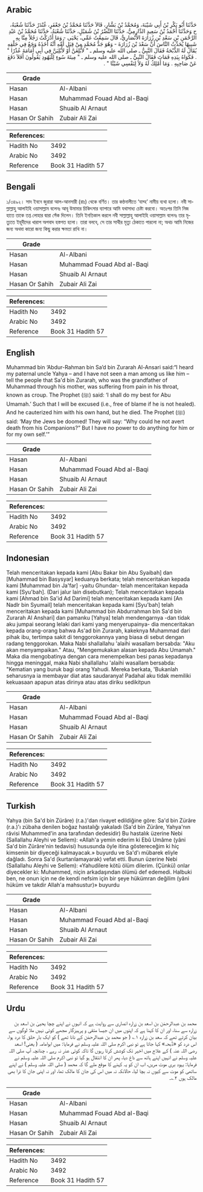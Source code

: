 ## Arabic


<div dir="rtl" lang="ar" style={{fontSize:'larger',backgroundColor:'#f8f9fa',padding:20}}>
حَدَّثَنَا أَبُو بَكْرِ بْنُ أَبِي شَيْبَةَ، وَمُحَمَّدُ بْنُ بَشَّارٍ، قَالاَ حَدَّثَنَا مُحَمَّدُ بْنُ جَعْفَرٍ، غُنْدَرٌ حَدَّثَنَا شُعْبَةُ، ح وَحَدَّثَنَا أَحْمَدُ بْنُ سَعِيدٍ الدَّارِمِيُّ، حَدَّثَنَا النَّضْرُ بْنُ شُمَيْلٍ، حَدَّثَنَا شُعْبَةُ، حَدَّثَنَا مُحَمَّدُ بْنُ عَبْدِ الرَّحْمَنِ بْنِ سَعْدِ بْنِ زُرَارَةَ الأَنْصَارِيُّ، قَالَ سَمِعْتُ عَمِّي، يَحْيَى - وَمَا أَدْرَكْتُ رَجُلاً مِنَّا بِهِ شَبِيهًا يُحَدِّثُ النَّاسَ أَنَّ سَعْدَ بْنَ زُرَارَةَ - وَهُوَ جَدُّ مُحَمَّدٍ مِنْ قِبَلِ أُمِّهِ أَنَّهُ أَخَذَهُ وَجَعٌ فِي حَلْقِهِ يُقَالُ لَهُ الذُّبْحَةُ فَقَالَ النَّبِيُّ ـ صلى الله عليه وسلم ـ ‏"‏ لأُبْلِغَنَّ أَوْ لأُبْلِيَنَّ فِي أَبِي أُمَامَةَ عُذْرًا ‏"‏ ‏.‏ فَكَوَاهُ بِيَدِهِ فَمَاتَ فَقَالَ النَّبِيُّ ـ صلى الله عليه وسلم ـ ‏"‏ مِيتَةَ سُوءٍ لِلْيَهُودِ يَقُولُونَ أَفَلاَ دَفَعَ عَنْ صَاحِبِهِ ‏.‏ وَمَا أَمْلِكُ لَهُ وَلاَ لِنَفْسِي شَيْئًا ‏"‏ ‏.‏
</div>
<div style={{backgroundColor:'#f8f9fa',padding:20, marginBottom: 10}}><table> <thead> <tr> <th>Grade</th> <th></th> </tr> </thead> <tbody> <tr><td>Hasan</td><td>Al-Albani</td></tr><tr><td>Hasan</td><td>Muhammad Fouad Abd al-Baqi</td></tr><tr><td>Hasan</td><td>Shuaib Al Arnaut</td></tr><tr><td>Hasan Or Sahih</td><td>Zubair Ali Zai</td></tr></tbody></table><table> <thead> <tr> <th>References:</th> <th></th> </tr> </thead> <tbody><tr><td>Hadith No</td><td>3492</td></tr><tr><td>Arabic No</td><td>3492</td></tr><tr><td>Reference</td><td>Book 31 Hadith 57</td></tr></tbody></table></div>

## Bengali


<div dir="ltr" lang="bn" style={{fontSize:'larger',backgroundColor:'#f8f9fa',padding:20}}>
১/৩৪৯২। সাদ ইবনে জুরারা আল-আনসারী (রাঃ) থেকে বর্ণিত। তার কণ্ঠনালীতে ‘যাব্হ’ নামীয় ব্যথা হলো। নবী সাল্লাল্লাহু আলাইহি ওয়াসাল্লাম বলেনঃ আবূ উমামার চিকিৎসার ব্যাপারে আমি যথাসাধ্য চেষ্টা করবো। অতঃপর তিনি নিজ হাতে তাকে তপ্ত লোহার দ্বারা সেঁক দিলেন। তিনি ইনতিকাল করলে নবী সাল্লাল্লাহু আলাইহি ওয়াসাল্লাম বলেনঃ তার মৃত্যুতে ইহূদীদের খারাপ অপবাদ হস্তগত হলো। তারা বলবে, সে তার সাথীর মৃত্যু ঠেকাতে পারলো না; অথচ আমি নিজের জন্য অথবা কারো জন্য কিছু করার ক্ষমতা রাখি না।
</div>
<div style={{backgroundColor:'#f8f9fa',padding:20, marginBottom: 10}}><table> <thead> <tr> <th>Grade</th> <th></th> </tr> </thead> <tbody> <tr><td>Hasan</td><td>Al-Albani</td></tr><tr><td>Hasan</td><td>Muhammad Fouad Abd al-Baqi</td></tr><tr><td>Hasan</td><td>Shuaib Al Arnaut</td></tr><tr><td>Hasan Or Sahih</td><td>Zubair Ali Zai</td></tr></tbody></table><table> <thead> <tr> <th>References:</th> <th></th> </tr> </thead> <tbody><tr><td>Hadith No</td><td>3492</td></tr><tr><td>Arabic No</td><td>3492</td></tr><tr><td>Reference</td><td>Book 31 Hadith 57</td></tr></tbody></table></div>

## English


<div dir="ltr" lang="en" style={{fontSize:'larger',backgroundColor:'#f8f9fa',padding:20}}>
Muhammad bin ‘Abdur-Rahman bin Sa’d bin Zurarah Al-Ansari said:“I heard my paternal uncle Yahya – and I have not seen a man among us like him – tell the people that Sa'd bin Zurarah, who was the grandfather of Muhammad through his mother, was suffering from pain in his throat, known as croup. The Prophet (ﷺ) said: ‘I shall do my best for Abu Umamah.’ Such that I will be excused (i.e., free of blame if he is not healed). And he cauterized him with his own hand, but he died. The Prophet (ﷺ) said: ‘May the Jews be doomed! They will say: “Why could he not avert death from his Companions?” But I have no power to do anything for him or for my own self.’”
</div>
<div style={{backgroundColor:'#f8f9fa',padding:20, marginBottom: 10}}><table> <thead> <tr> <th>Grade</th> <th></th> </tr> </thead> <tbody> <tr><td>Hasan</td><td>Al-Albani</td></tr><tr><td>Hasan</td><td>Muhammad Fouad Abd al-Baqi</td></tr><tr><td>Hasan</td><td>Shuaib Al Arnaut</td></tr><tr><td>Hasan Or Sahih</td><td>Zubair Ali Zai</td></tr></tbody></table><table> <thead> <tr> <th>References:</th> <th></th> </tr> </thead> <tbody><tr><td>Hadith No</td><td>3492</td></tr><tr><td>Arabic No</td><td>3492</td></tr><tr><td>Reference</td><td>Book 31 Hadith 57</td></tr></tbody></table></div>

## Indonesian


<div dir="ltr" lang="id" style={{fontSize:'larger',backgroundColor:'#f8f9fa',padding:20}}>
Telah menceritakan kepada kami [Abu Bakar bin Abu Syaibah] dan [Muhammad bin Basysyar] keduanya berkata; telah menceritakan kepada kami [Muhammad bin Ja'far] -yaitu Ghundar- telah menceritakan kepada kami [Syu'bah]. (Dari jalur lain disebutkan); Telah menceritakan kepada kami [Ahmad bin Sa'id Ad Darimi] telah menceritakan kepada kami [An Nadlr bin Syumail] telah menceritakan kepada kami [Syu'bah] telah menceritakan kepada kami [Muhammad bin Abdurrahman bin Sa'd bin Zurarah Al Anshari] dan pamanku [Yahya] telah mendengarnya -dan tidak aku jumpai seorang lelaki dari kami yang menyerupainya- dia menceritakan kepada orang-orang bahwa As'ad bin Zurarah, kakeknya Muhammad dari pihak ibu, tertimpa sakit di tenggorokannya yang biasa di sebut dengan radang tenggorokan. Maka Nabi shallallahu 'alaihi wasallam bersabda: "Aku akan menyampaikan." Atau, "Mengemukakan alasan kepada Abu Umamah." Maka dia mengobatinya dengan cara menempelkan besi panas kepadanya hingga meninggal, maka Nabi shallallahu 'alaihi wasallam bersabda: "Kematian yang buruk bagi orang Yahudi. Mereka berkata, 'Bukanlah seharusnya ia membayar diat atas saudaranya! Padahal aku tidak memiliki kekuasaan apapun atas dirinya atau atas diriku sedikitpun
</div>
<div style={{backgroundColor:'#f8f9fa',padding:20, marginBottom: 10}}><table> <thead> <tr> <th>Grade</th> <th></th> </tr> </thead> <tbody> <tr><td>Hasan</td><td>Al-Albani</td></tr><tr><td>Hasan</td><td>Muhammad Fouad Abd al-Baqi</td></tr><tr><td>Hasan</td><td>Shuaib Al Arnaut</td></tr><tr><td>Hasan Or Sahih</td><td>Zubair Ali Zai</td></tr></tbody></table><table> <thead> <tr> <th>References:</th> <th></th> </tr> </thead> <tbody><tr><td>Hadith No</td><td>3492</td></tr><tr><td>Arabic No</td><td>3492</td></tr><tr><td>Reference</td><td>Book 31 Hadith 57</td></tr></tbody></table></div>

## Turkish


<div dir="ltr" lang="tr" style={{fontSize:'larger',backgroundColor:'#f8f9fa',padding:20}}>
Yahya (bin Sa'd bin Zürâre) (r.a.)'dan rivayet edildiğine göre: Sa'd bin Zürâre (r.a.)'ı zübaha denilen boğaz hastalığı yakaladı (Sa'd bin Zürâre, Yahya'nın râvisi Muhammed'in ana tarafından dedesidir) Bu hastalık üzerine Nebi (Sallallahu Aleyhi ve Sellem): «Allah'a yemin ederim ki Ebû Umâme (yâni Sa'd bin Zürâre'nin tedavisi) hususunda öyle itina göstereceğim ki hiç kimsenin bir diyeceği kalmayacak.» buyurdu ve Sa'd'ı mübarek eliyle dağladı. Sonra Sa'd (kurtarılamayarak) vefat etti. Bunun üzerine Nebi (Sallallahu Aleyhi ve Sellem): «Yahudilere kötü ölüm dilerim. (Çünkü) onlar diyecekler ki: Muhammed, niçin arkadaşından ölümü def edemedi. Halbuki ben, ne onun için ne de kendi nefsim için bir şeye hükümran değilim (yâni hüküm ve takdir Allah'a mahsustur)» buyurdu
</div>
<div style={{backgroundColor:'#f8f9fa',padding:20, marginBottom: 10}}><table> <thead> <tr> <th>Grade</th> <th></th> </tr> </thead> <tbody> <tr><td>Hasan</td><td>Al-Albani</td></tr><tr><td>Hasan</td><td>Muhammad Fouad Abd al-Baqi</td></tr><tr><td>Hasan</td><td>Shuaib Al Arnaut</td></tr><tr><td>Hasan Or Sahih</td><td>Zubair Ali Zai</td></tr></tbody></table><table> <thead> <tr> <th>References:</th> <th></th> </tr> </thead> <tbody><tr><td>Hadith No</td><td>3492</td></tr><tr><td>Arabic No</td><td>3492</td></tr><tr><td>Reference</td><td>Book 31 Hadith 57</td></tr></tbody></table></div>

## Urdu


<div dir="rtl" lang="ur" style={{fontSize:'larger',backgroundColor:'#f8f9fa',padding:20}}>
محمد بن عبدالرحمٰن بن اسعد بن زرارہ انصاری سے روایت ہے کہ انہوں نے اپنے چچا یحییٰ بن اسعد بن زرارہ سے سنا، اور ان کا کہنا ہے کہ اپنوں میں ان جیسا متقی و پرہیزگار مجھے کوئی نہیں ملا لوگوں سے بیان کرتے تھے کہ سعد بن زرارہ ۱؎ ( جو محمد بن عبدالرحمٰن کے نانا تھے ) کو ایک بار حلق کا درد ہوا، اس درد کو «ذُبحہ» کہا جاتا ہے تو نبی اکرم صلی اللہ علیہ وسلم نے فرمایا: میں ابوامامہ ( یعنی! اسعد رضی اللہ عنہ ) کے علاج میں اخیر تک کوشش کرتا رہوں گا تاکہ کوئی عذر نہ رہے ، چنانچہ آپ صلی اللہ علیہ وسلم نے انہیں اپنے ہاتھ سے داغ دیا، پھر ان کا انتقال ہو گیا تو نبی اکرم صلی اللہ علیہ وسلم نے فرمایا: یہود بری موت مریں، اب ان کو یہ کہنے کا موقع ملے گا کہ محمد ( صلی اللہ علیہ وسلم ) نے اپنے ساتھی کو موت سے کیوں نہ بچا لیا، حالانکہ نہ میں اس کی جان کا مالک تھا، اور نہ اپنی جان کا ذرا بھی مالک ہوں ۲؎۔
</div>
<div style={{backgroundColor:'#f8f9fa',padding:20, marginBottom: 10}}><table> <thead> <tr> <th>Grade</th> <th></th> </tr> </thead> <tbody> <tr><td>Hasan</td><td>Al-Albani</td></tr><tr><td>Hasan</td><td>Muhammad Fouad Abd al-Baqi</td></tr><tr><td>Hasan</td><td>Shuaib Al Arnaut</td></tr><tr><td>Hasan Or Sahih</td><td>Zubair Ali Zai</td></tr></tbody></table><table> <thead> <tr> <th>References:</th> <th></th> </tr> </thead> <tbody><tr><td>Hadith No</td><td>3492</td></tr><tr><td>Arabic No</td><td>3492</td></tr><tr><td>Reference</td><td>Book 31 Hadith 57</td></tr></tbody></table></div>